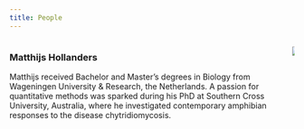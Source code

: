 ```yaml
---
title: People
---
```


::: columns

::: column

### Matthijs Hollanders

Matthijs received Bachelor and Master's degrees in Biology from Wageningen University & Research, the Netherlands. A passion for quantitative methods was sparked during his PhD at Southern Cross University, Australia, where he investigated contemporary amphibian responses to the disease chytridiomycosis. 

:::

::: column

![](img/matthijs.jpg)

:::
:::